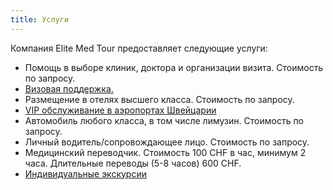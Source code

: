 ```yaml
---
title: Услуги
---
```


Компания Elite Med Tour предоставляет следующие услуги:

- Помощь в выборе клиник, доктора и организации визита. Стоимость по запросу.
- [Визовая поддержка.](https://www.elitetour.ch/vizovaya_podderzhka)
- Размещение в отелях высшего класса. Стоимость по запросу.
- [VIP обслуживание в аэропортах Швейцарии](https://www.elitetour.ch/vip_v_aeroportakh)
- Aвтомобиль любого класса, в том числе лимузин. Стоимость по запросу.
- Личный водитель/сопровождающее лицо. Стоимость по запросу.
- Mедицинский переводчик. Стоимость 100 CHF в час, минимум 2 часа.
  Длительные переводы (5-8 часов) 600 CHF.
- [Индивидуальные экскурсии](https://www.elitetour.ch/ekskursionnoye_obsluzhivaniye)
